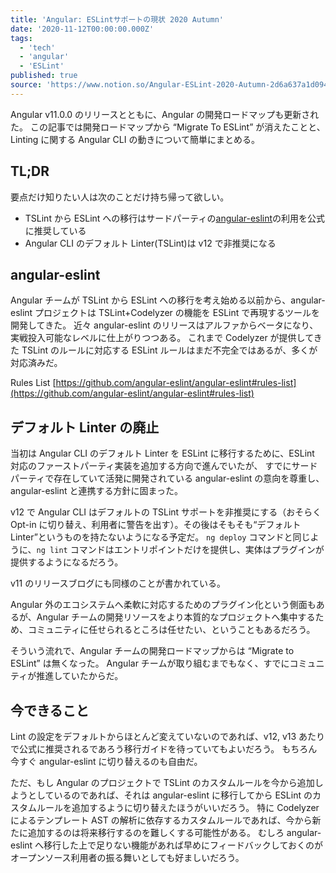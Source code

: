 ```yaml
---
title: 'Angular: ESLintサポートの現状 2020 Autumn'
date: '2020-11-12T00:00:00.000Z'
tags:
  - 'tech'
  - 'angular'
  - 'ESLint'
published: true
source: 'https://www.notion.so/Angular-ESLint-2020-Autumn-2d6a637a1d094e33b18128d0f15c450e'
---
```



Angular v11.0.0 のリリースとともに、Angular の開発ロードマップも更新された。 この記事では開発ロードマップから “Migrate To ESLint” が消えたことと、Linting に関する Angular CLI の動きについて簡単にまとめる。

## TL;DR

要点だけ知りたい人は次のことだけ持ち帰って欲しい。

- TSLint から ESLint への移行はサードパーティの[angular-eslint](https://github.com/angular-eslint/angular-eslint)の利用を公式に推奨している
- Angular CLI のデフォルト Linter(TSLint)は v12 で非推奨になる

## angular-eslint

Angular チームが TSLint から ESLint への移行を考え始める以前から、angular-eslint プロジェクトは TSLint+Codelyzer の機能を ESLint で再現するツールを開発してきた。 近々 angular-eslint のリリースはアルファからベータになり、実戦投入可能なレベルに仕上がりつつある。 これまで Codelyzer が提供してきた TSLint のルールに対応する ESLint ルールはまだ不完全ではあるが、多くが対応済みだ。

Rules List [https://github.com/angular-eslint/angular-eslint#rules-list](https://github.com/angular-eslint/angular-eslint#rules-list)

## デフォルト Linter の廃止

当初は Angular CLI のデフォルト Linter を ESLint に移行するために、ESLint 対応のファーストパーティ実装を追加する方向で進んでいたが、 すでにサードパーティで存在していて活発に開発されている angular-eslint の意向を尊重し、angular-eslint と連携する方針に固まった。

<LinkPreview src="https://github.com/angular/angular-cli/issues/13732#issuecomment-719724640" />

v12 で Angular CLI はデフォルトの TSLint サポートを非推奨にする（おそらく Opt-in に切り替え、利用者に警告を出す）。その後はそもそも“デフォルト Linter”というものを持たないようになる予定だ。 `ng deploy` コマンドと同じように、`ng lint` コマンドはエントリポイントだけを提供し、実体はプラグインが提供するようになるだろう。

v11 のリリースブログにも同様のことが書かれている。

<LinkPreview src="https://blog.angular.io/version-11-of-angular-now-available-74721b7952f7" />

Angular 外のエコシステムへ柔軟に対応するためのプラグイン化という側面もあるが、Angular チームの開発リソースをより本質的なプロジェクトへ集中するため、コミュニティに任せられるところは任せたい、ということもあるだろう。

そういう流れで、Angular チームの開発ロードマップからは “Migrate to ESLint” は無くなった。 Angular チームが取り組むまでもなく、すでにコミュニティが推進していたからだ。

<LinkPreview src="https://angular.io/guide/roadmap" />

## 今できること

Lint の設定をデフォルトからほとんど変えていないのであれば、v12, v13 あたりで公式に推奨されるであろう移行ガイドを待っていてもよいだろう。 もちろん今すぐ angular-eslint に切り替えるのも自由だ。

ただ、もし Angular のプロジェクトで TSLint のカスタムルールを今から追加しようとしているのであれば、それは angular-eslint に移行してから ESLint のカスタムルールを追加するように切り替えたほうがいいだろう。 特に Codelyzer によるテンプレート AST の解析に依存するカスタムルールであれば、今から新たに追加するのは将来移行するのを難しくする可能性がある。 むしろ angular-eslint へ移行した上で足りない機能があれば早めにフィードバックしておくのがオープンソース利用者の振る舞いとしても好ましいだろう。

